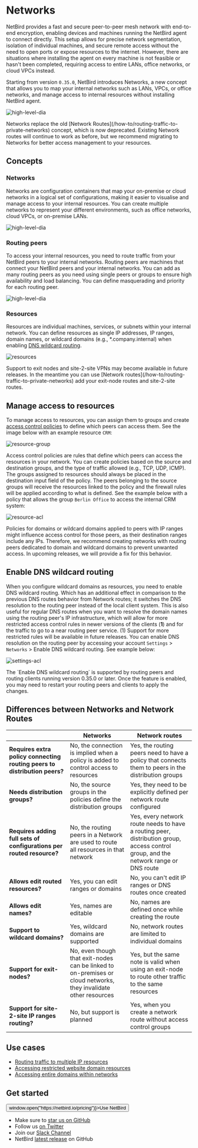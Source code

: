 # Networks

NetBird provides a fast and secure peer-to-peer mesh network with end-to-end encryption, enabling devices and machines
running the NetBird agent to connect directly. This setup allows for precise network segmentation,
isolation of individual machines, and secure remote access without the need to open ports or expose resources to the
internet. However, there are situations where installing the agent on every machine is not feasible or hasn't been
completed, requiring access to entire LANs, office networks, or cloud VPCs instead.

Starting from version `0.35.0`, NetBird introduces Networks, a new concept that allows you to map your internal networks
such as LANs, VPCs, or office networks, and manage access to internal resources without installing NetBird agent.

<p>
    <img src="/docs-static/img/how-to-guides/netbird-network-routes.png" alt="high-level-dia" className="imagewrapper-big"/>
</p>

<Note>
    Networks replace the old [Network Routes](/how-to/routing-traffic-to-private-networks) concept, which is now deprecated.
    Existing Network routes will continue to work as before, but we recommend migrating to Networks for better access
    management to your resources.
</Note>

## Concepts
### Networks
Networks are configuration containers that map your on-premise or cloud networks in a logical set of configurations,
making it easier to visualise and manage access to your internal resources. You can create multiple networks to represent your
different environments, such as office networks, cloud VPCs, or on-premise LANs.

<p>
    <img src="/docs-static/img/how-to-guides/networks/new-network-2.png" alt="high-level-dia" className="imagewrapper"/>
</p>

### Routing peers
To access your internal resources, you need to route traffic from your NetBird peers to your internal networks.
Routing peers are machines that connect your NetBird peers and your internal networks.
You can add as many routing peers as you need using single peers or groups to ensure high availability and load balancing.
You can define masquerading and priority for each routing peer.

<p>
    <img src="/docs-static/img/how-to-guides/networks/add-routing-peer-1.png" alt="high-level-dia" className="imagewrapper"/>
</p>


### Resources
Resources are individual machines, services, or subnets within your internal network. You can define resources as single
IP addresses, IP ranges, domain names, or wildcard domains (e.g., *.company.internal) when enabling [DNS wildcard routing](#enable-dns-wildcard-routing).

<p>
    <img src="/docs-static/img/how-to-guides/networks/resources-1.png" alt="resources" className="imagewrapper-big"/>
</p>
<Note>
  Support to exit nodes and site-2-site VPNs may become available in future releases. In the meantime you can use [Network routes](/how-to/routing-traffic-to-private-networks) add your exit-node routes and site-2-site routes.
</Note>


## Manage access to resources

To manage access to resources, you can assign them to groups and create [access control policies](/how-to/manage-network-access#creating-policies) to define which peers can access them.
See the image below with an example resource `CRM`:
<p>
    <img src="/docs-static/img/how-to-guides/networks/resources-2.png" alt="resource-group" className="imagewrapper"/>
</p>

Access control policies are rules that define which peers can access the resources in your network. You can create policies based on the source and destination groups, and the type of traffic allowed (e.g., TCP, UDP, ICMP).
The groups assigned to resources should always be placed in the destination input field of the policy.
The peers belonging to the source groups will receive the resources linked to the policy and the firewall rules will be applied according to what is defined.
See the example below with a policy that allows the group `Berlin Office` to access the internal CRM system:

<p>
    <img src="/docs-static/img/how-to-guides/networks/resource-acl-1.png" alt="resource-acl" className="imagewrapper-big"/>
</p>

<Note>
    Policies for domains or wildcard domains applied to peers with IP ranges might influence access control for those peers, as their destination ranges include any IPs. Therefore, we recommend creating networks with routing peers dedicated to domain and wildcard domains to prevent unwanted access. In upcoming releases, we will provide a fix for this behavior.
</Note>

## Enable DNS wildcard routing
When you configure wildcard domains as resources, you need to enable DNS wildcard routing. Which has an additional effect in comparison to the previous DNS routes behavior from Network routes; it switches the DNS resolution to the routing peer instead of the local client system.
This is also useful for regular DNS routes when you want to resolve the domain names using the routing peer's IP infrastructure, which will allow for more restricted access control rules in newer versions of the clients (**1**) and for the traffic to go to a near routing peer service.
<Note>
 (1) Support for more restricted rules will be available in future releases.
</Note>
You can enable DNS resolution on the routing peer by accessing your account `Settings` > `Networks` > Enable DNS wildcard routing. See example below:
<p>
    <img src="/docs-static/img/how-to-guides/networks/settings-1.png" alt="settings-acl" className="imagewrapper-big"/>
</p>

<Note>
    The `Enable DNS wildcard routing` is supported by routing peers and routing clients running version 0.35.0 or later.
    Once the feature is enabled, you may need to restart your routing peers and clients to apply the changes.
</Note>

## Differences between Networks and Network Routes

|                                                                           | Networks                                                                                                          | Network routes                                                                                                                      |
|---------------------------------------------------------------------------|-------------------------------------------------------------------------------------------------------------------|-------------------------------------------------------------------------------------------------------------------------------------|
| **Requires extra policy connecting routing peers to distribution peers?** | No, the connection is implied when a policy is added to control access to resources                               | Yes, the routing peers need to have a policy that connects them to peers in the distribution groups                                 |
| **Needs distribution groups?**                                            | No, the source groups in the policies define the distribution groups                                              | Yes, they need to be explicitly defined per network route configured                                                                |
| **Requires adding full sets of configurations per routed resource?**      | No, the routing peers in a Network are used to route all resources in that network                                | Yes, every network route needs to have a routing peer, distribution group, access control group, and the network range or DNS route |
| **Allows edit routed resources?**                                         | Yes, you can edit ranges or domains                                                                               | No, you can't edit IP ranges or DNS routes once created                                                                             |
| **Allows edit names?**                                                    | Yes, names are editable                                                                                           | No, names are defined once while creating the route                                                                                 |
| **Support to wildcard domains?**                                          | Yes, wildcard domains are supported                                                                               | No, network routes are limited to individual domains                                                                                |
| **Support for exit-nodes?**                                               | No, even though that exit-nodes can be linked to on-premises or cloud networks, they invalidate other resources   | Yes, but the same note is valid when using an exit-node to route other traffic to the same resources                                |
| **Support for site-2-site IP ranges routing?**                            | No, but support is planned                                                                                        | Yes, when you create a network route without access control groups                                                                  |


## Use cases
- [Routing traffic to multiple IP resources](/how-to/routing-traffic-to-multiple-resources)
- [Accessing restricted website domain resources](/how-to/accessing-restricted-domain-resources)
- [Accessing entire domains within networks](/how-to/accessing-entire-domains-within-networks)

## Get started
<p float="center" >
    <Button name="button" className="button-5" onClick={() => window.open("https://netbird.io/pricing")}>Use NetBird</Button>
</p>

- Make sure to [star us on GitHub](https://github.com/netbirdio/netbird)
- Follow us [on Twitter](https://twitter.com/netbird)
- Join our [Slack Channel](https://join.slack.com/t/netbirdio/shared_invite/zt-31rofwmxc-27akKd0Le0vyRpBcwXkP0g)
- NetBird [latest release](https://github.com/netbirdio/netbird/releases) on GitHub
